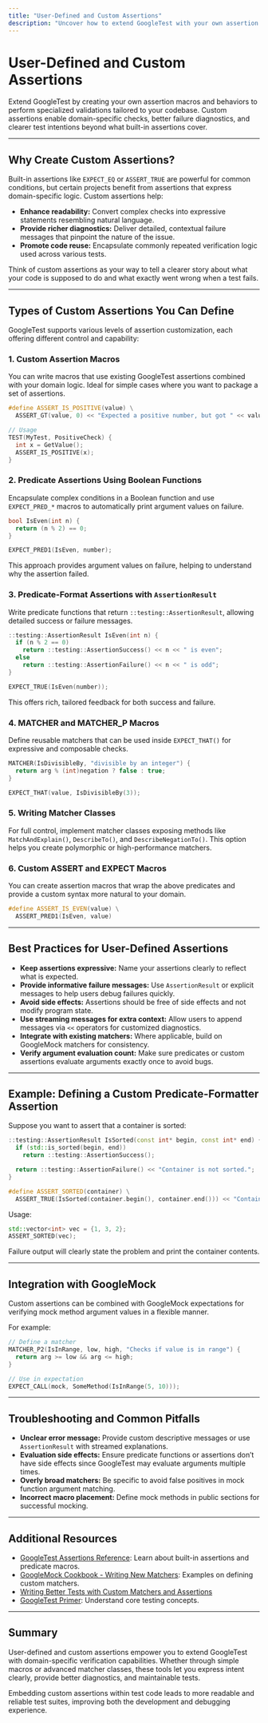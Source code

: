```yaml
---
title: "User-Defined and Custom Assertions"
description: "Uncover how to extend GoogleTest with your own assertion macros and behaviors, enabling domain-specific checks and better failure diagnostics tailored to your codebase."
---
```


# User-Defined and Custom Assertions

Extend GoogleTest by creating your own assertion macros and behaviors to perform specialized validations tailored to your codebase. Custom assertions enable domain-specific checks, better failure diagnostics, and clearer test intentions beyond what built-in assertions cover.

---

## Why Create Custom Assertions?

Built-in assertions like `EXPECT_EQ` or `ASSERT_TRUE` are powerful for common conditions, but certain projects benefit from assertions that express domain-specific logic. Custom assertions help:

- **Enhance readability:** Convert complex checks into expressive statements resembling natural language.
- **Provide richer diagnostics:** Deliver detailed, contextual failure messages that pinpoint the nature of the issue.
- **Promote code reuse:** Encapsulate commonly repeated verification logic used across various tests.

Think of custom assertions as your way to tell a clearer story about what your code is supposed to do and what exactly went wrong when a test fails.

---

## Types of Custom Assertions You Can Define

GoogleTest supports various levels of assertion customization, each offering different control and capability:

### 1. Custom Assertion Macros

You can write macros that use existing GoogleTest assertions combined with your domain logic. Ideal for simple cases where you want to package a set of assertions.

```cpp
#define ASSERT_IS_POSITIVE(value) \
  ASSERT_GT(value, 0) << "Expected a positive number, but got " << value;

// Usage
TEST(MyTest, PositiveCheck) {
  int x = GetValue();
  ASSERT_IS_POSITIVE(x);
}
```

### 2. Predicate Assertions Using Boolean Functions

Encapsulate complex conditions in a Boolean function and use `EXPECT_PRED_*` macros to automatically print argument values on failure.

```cpp
bool IsEven(int n) {
  return (n % 2) == 0;
}

EXPECT_PRED1(IsEven, number);
```

This approach provides argument values on failure, helping to understand why the assertion failed.

### 3. Predicate-Format Assertions with `AssertionResult`

Write predicate functions that return `::testing::AssertionResult`, allowing detailed success or failure messages.

```cpp
::testing::AssertionResult IsEven(int n) {
  if (n % 2 == 0)
    return ::testing::AssertionSuccess() << n << " is even";
  else
    return ::testing::AssertionFailure() << n << " is odd";
}

EXPECT_TRUE(IsEven(number));
```

This offers rich, tailored feedback for both success and failure.

### 4. MATCHER and MATCHER_P Macros

Define reusable matchers that can be used inside `EXPECT_THAT()` for expressive and composable checks.

```cpp
MATCHER(IsDivisibleBy, "divisible by an integer") {
  return arg % (int)negation ? false : true;
}

EXPECT_THAT(value, IsDivisibleBy(3));
```

### 5. Writing Matcher Classes

For full control, implement matcher classes exposing methods like `MatchAndExplain()`, `DescribeTo()`, and `DescribeNegationTo()`. This option helps you create polymorphic or high-performance matchers.

### 6. Custom ASSERT and EXPECT Macros

You can create assertion macros that wrap the above predicates and provide a custom syntax more natural to your domain.

```cpp
#define ASSERT_IS_EVEN(value) \
  ASSERT_PRED1(IsEven, value)
```

---

## Best Practices for User-Defined Assertions

- **Keep assertions expressive:** Name your assertions clearly to reflect what is expected.
- **Provide informative failure messages:** Use `AssertionResult` or explicit messages to help users debug failures quickly.
- **Avoid side effects:** Assertions should be free of side effects and not modify program state.
- **Use streaming messages for extra context:** Allow users to append messages via `<<` operators for customized diagnostics.
- **Integrate with existing matchers:** Where applicable, build on GoogleMock matchers for consistency.
- **Verify argument evaluation count:** Make sure predicates or custom assertions evaluate arguments exactly once to avoid bugs.

---

## Example: Defining a Custom Predicate-Formatter Assertion

Suppose you want to assert that a container is sorted:

```cpp
::testing::AssertionResult IsSorted(const int* begin, const int* end) {
  if (std::is_sorted(begin, end))
    return ::testing::AssertionSuccess();

  return ::testing::AssertionFailure() << "Container is not sorted.";
}

#define ASSERT_SORTED(container) \
  ASSERT_TRUE(IsSorted(container.begin(), container.end())) << "Container: " << testing::PrintToString(container);
```

Usage:

```cpp
std::vector<int> vec = {1, 3, 2};
ASSERT_SORTED(vec);
```

Failure output will clearly state the problem and print the container contents.

---

## Integration with GoogleMock

Custom assertions can be combined with GoogleMock expectations for verifying mock method argument values in a flexible manner.

For example:

```cpp
// Define a matcher
MATCHER_P2(IsInRange, low, high, "Checks if value is in range") {
  return arg >= low && arg <= high;
}

// Use in expectation
EXPECT_CALL(mock, SomeMethod(IsInRange(5, 10)));
```

---

## Troubleshooting and Common Pitfalls

- **Unclear error message:** Provide custom descriptive messages or use `AssertionResult` with streamed explanations.
- **Evaluation side effects:** Ensure predicate functions or assertions don’t have side effects since GoogleTest may evaluate arguments multiple times.
- **Overly broad matchers:** Be specific to avoid false positives in mock function argument matching.
- **Incorrect macro placement:** Define mock methods in public sections for successful mocking.

---

## Additional Resources

- [GoogleTest Assertions Reference](reference/assertions.md): Learn about built-in assertions and predicate macros.
- [GoogleMock Cookbook - Writing New Matchers](docs/gmock_cook_book.md#NewMatchers): Examples on defining custom matchers.
- [Writing Better Tests with Custom Matchers and Assertions](guides/core-testing-patterns/using-assertions-and-matchers.md)
- [GoogleTest Primer](docs/primer.md): Understand core testing concepts.

---

## Summary

User-defined and custom assertions empower you to extend GoogleTest with domain-specific verification capabilities. Whether through simple macros or advanced matcher classes, these tools let you express intent clearly, provide better diagnostics, and maintainable tests.

Embedding custom assertions within test code leads to more readable and reliable test suites, improving both the development and debugging experience.


